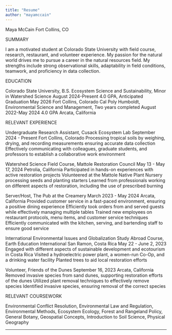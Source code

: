 ```yaml
---
title: "Resume"
author: "mayamccain"
---
```


Maya McCain Fort Collins, CO

SUMMARY

I am a motivated student at Colorado State University with field course, research, restaurant, and volunteer experience. My passion for the natural world drives me to pursue a career in the natural resources field. My strengths include strong observational skills, adaptability in field conditions, teamwork, and proficiency in data collection.

EDUCATION

Colorado State University, B.S. Ecosystem Science and Sustainability, Minor in Watershed Science August 2024-Present 4.0 GPA, Anticipated Graduation May 2026 Fort Collins, Colorado Cal Poly Humboldt, Environmental Science and Management, Two years completed August 2022-May 2024 4.0 GPA Arcata, California

RELEVANT EXPERIENCE

Undergraduate Research Assistant, Cusack Ecosystem Lab September 2024 - Present Fort Collins, Colorado Processing tropical soils by weighing, drying, and recording measurements ensuring accurate data collection Effectively communicating with colleagues, graduate students, and professors to establish a collaborative work environment

Watershed Science Field Course, Mattole Restoration Council May 13 - May 17, 2024 Petrolia, California Participated in hands-on experiences with active restoration projects Volunteered at the Mattole Native Plant Nursery processing seeds and planting starters Learned from professionals working on different aspects of restoration, including the use of prescribed burning

Server/Host, The Pub at the Creamery March 2023 - May 2024 Arcata, California Provided customer service in a fast-paced environment, ensuring a positive dining experience Efficiently took orders from and served guests while effectively managing multiple tables Trained new employees on restaurant protocols, menu items, and customer service techniques Efficiently communicated with the kitchen, serving, and bartending staff to ensure good service

International Environmental Issues and Globalization Study Abroad Course, Earth Education International San Ramon, Costa Rica May 22 - June 2, 2023 Engaged with different aspects of sustainable development and ecotourism in Costa Rica Visited a hydroelectric power plant, a women-run Co-Op, and a drinking water facility Planted trees to aid local restoration efforts

Volunteer, Friends of the Dunes September 16, 2023 Arcata, California Removed invasive species from sand dunes, supporting restoration efforts of the dunes Utilized plant removal techniques to effectively remove species Identified invasive species, ensuring removal of the correct species

RELEVANT COURSEWORK

Environmental Conflict Resolution, Environmental Law and Regulation, Environmental Methods, Ecosystem Ecology, Forest and Rangeland Policy, General Botany, Geospatial Concepts, Introduction to Soil Science, Physical Geography

------------------------------------------------------------------------

